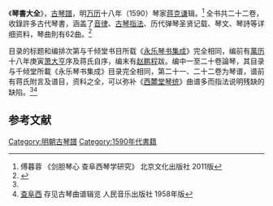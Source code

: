 《'''琴書大全'''》，[[古琴譜|古琴譜]]，明[[万历|万历]]十八年（1590）琴家[[蒋克谦|蒋克谦]]辑。<ref>傅暮蓉 《剑胆琴心 查阜西琴学研究》 北京文化出版社 2011版</ref> 全书共二十二卷，收錄許多古代琴書，涵盖了[[音律|音律]]、[[古琴指法|古琴指法]]、历代弹琴圣贤记载、琴文、琴詩等详细资料，琴曲則有62曲。<ref name=":0">{{Cite book|title=《琴曲集成（第五冊）》|editor1=中國藝術研究院音樂研究所|editor2=北京古琴研究會|publisher=中華書局|isbn=9787101073836|location=北京|pages=}}</ref>

目录的标题和编排次第与千倾堂书目所载《[[永乐琴书集成|永乐琴书集成]]》完全相同，编前有[[萬历|萬历]]十八年庚寅[[萧大亨|萧大亨]]序及蒋氏自序，编末有[[赵鹏程|赵鹏程]]跋。编中一至二十卷論琴，其目录与千倾堂所載《永乐琴书集成》目录完全相同，第二十一、二十二卷为琴谱，谱前有蒋氏附言及谱目，资料之全，可以弥补《[[西麓堂琴统|西麓堂琴统]]》曲谱多而指法说明残缺的缺陷。<ref name=":0" /><ref>[[查阜西|查阜西]] 存见古琴曲谱辑览 人民音乐出版社 1958年版</ref>

==参考文献==
<references />
[[Category:明朝古琴譜|Category:明朝古琴譜]]
[[Category:1590年代書籍|Category:1590年代書籍]]